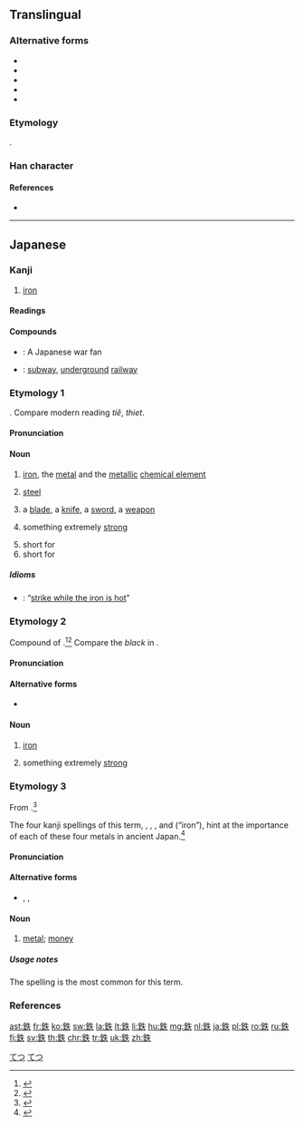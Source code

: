 {{character info/new}}
{{also|鐵}}
==Translingual==
{{Han simplified forms|鐵|鉄|铁}}

===Alternative forms===
* {{l|mul|銕}}
* {{l|mul|鐡}}
* {{l|mul|鋨}}
* {{l|mul|锇}}
* {{l|mul|鉃}}

===Etymology===
{{Han simp|鐵|f=𢧜|t=失}}.

===Han character===
{{Han char|rn=167|rad=金|as=05|sn=13|four=|canj=CHQO|ids=⿰金失}}

====References====
* {{Han ref|kx=1300.140|dkj=40285|dj=1802.260|hdz=64186.140|uh=9244|ud=37444}}

----

==Japanese==

===Kanji===
{{ja-kanji|grade=3|rs=金05|style=s|kyu=鐵}}

# [[iron]]

====Readings====
{{ja-readings
|goon=[[てち]] (techi)
|kanon=[[てつ]] (tetsu)
|kun=[[くろがね]] (kurogane), [[かね]] (kane)
|nanori=[[けん]] (ken), [[てつ]] (tetsu)
}}

====Compounds====
{{der-top|Compounds}}
* {{ja-r|鉄扇|てっせん}}: A Japanese war fan
* {{ja-r|地下鉄|ちかてつ}}: [[subway]], [[underground]] [[railway]]
{{der-bottom}}

===Etymology 1===
<div style="float:right;">
{{elements|Fe|{{ja-r|マンガン}}|Mn|{{ja-r|コバルト}}|Co|lang=ja|sort=てつ}}
{{wikipedia|lang=ja}}
{{wikipedia|Iron}}
</div>
{{ja-kanjitab|てつ|yomi=o}}

{{bor|ja|ltc|sort=てつ|鐵|tr={{IPAchar|/tʰet̚/}}||iron}}. Compare modern {{etyl|cmn|-}} reading ''tiě'', {{etyl|hak|-}} ''thiet''.

====Pronunciation====
{{ja-pron|yomi=kanon|てつ|acc=0|acc_ref=DJR}}

====Noun====
{{ja-noun|てつ|kyu=鐵}}

# [[iron]], the [[metal]] and the [[metallic]] [[chemical element]]
# {{qualifier|more generally}} [[steel]]
# {{qualifier|figuratively}} a [[blade]], a [[knife]], a [[sword]], a [[weapon]]
# {{qualifier|figuratively}} something extremely [[strong]]
# short for {{m|ja|鉄色|tr=tetsu iro||steely black}}
# short for {{m|ja|鉄砲|tr=teppō|pos=literally “cannon”, but in this case, refers to the poisonous ''[[fugu]]'' blowfish or dishes made from it}}

=====Idioms=====
* {{ja-r|鉄は熱いうちに打て|てつ は あつい うち に うて}}: “[[strike while the iron is hot]]”

===Etymology 2===
{{ja-kanjitab|yomi=k|くろがね|r=y}}

Compound of {{compound|lang=ja|sort=くろがね|黒|tr1=kuro|t1=black|金|tr2=kane|t2=metal}}.<ref name="KDJ">{{R:Kokugo Dai Jiten}}</ref><ref name="DJR">{{R:Daijirin}}</ref> {{rendaku2|kane|gane|sort=くろがね}} Compare the ''black'' in {{cog|en|blacksmith}}.

====Pronunciation====
{{ja-pron|yomi=k|くろがね|acc=0|acc_ref=DJR}}

====Alternative forms====
* {{l|ja|黒金}}

====Noun====
{{ja-noun|くろがね|kyu=鐵}}

# {{lb|ja|sort=くろがね|archaic}} [[iron]]
# {{qualifier|figuratively}} something extremely [[strong]]

===Etymology 3===
{{ja-kanjitab|yomi=k|かね}}

From {{etyl|ojp|ja|sort=かね}}.<ref name="KDJ">{{R:Kokugo Dai Jiten}}</ref>

The four kanji spellings of this term, {{m|ja|金||gold}}, {{m|ja|銀||silver}}, {{m|ja|銅||copper}}, and {{lang|ja|鉄}} (“iron”), hint at the importance of each of these four metals in ancient Japan.<ref name="KDJ">{{R:Kokugo Dai Jiten}}</ref>

====Pronunciation====
{{ja-pron|yomi=k|かね|acc=0|acc_ref=DJR}}

====Alternative forms====
* {{l|ja|金}}, {{l|ja|銀}}, {{l|ja|銅}}

====Noun====
{{ja-noun|かね|kyu=鐵}}

# {{alternative spelling of|lang=ja|金|dot=:}} [[metal]]; [[money]]

=====Usage notes=====
The {{l|ja|金}} spelling is the most common for this term.

===References===
<references/>

[[Category:Japanese basic words|てつ]]
[[Category:ja:Metals|てつ]]

[[ast:鉄]]
[[fr:鉄]]
[[ko:鉄]]
[[sw:鉄]]
[[la:鉄]]
[[lt:鉄]]
[[li:鉄]]
[[hu:鉄]]
[[mg:鉄]]
[[nl:鉄]]
[[ja:鉄]]
[[pl:鉄]]
[[ro:鉄]]
[[ru:鉄]]
[[fi:鉄]]
[[sv:鉄]]
[[th:鉄]]
[[chr:鉄]]
[[tr:鉄]]
[[uk:鉄]]
[[zh:鉄]]